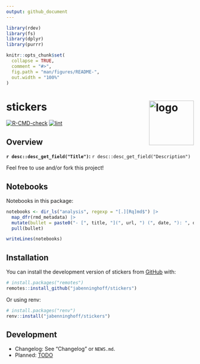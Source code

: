 ```yaml
---
output: github_document
---
```


<!-- README.md is generated from README.Rmd. Please edit that file -->

```r
library(rdev)
library(fs)
library(dplyr)
library(purrr)

knitr::opts_chunk$set(
  collapse = TRUE,
  comment = "#>",
  fig.path = "man/figures/README-",
  out.width = "100%"
)
```

# stickers <img src="man/figures/logo.png" align="right" alt="logo" width="120" />

<!-- badges: start -->
[![R-CMD-check](https://github.com/jabenninghoff/stickers/workflows/R-CMD-check/badge.svg)](https://github.com/jabenninghoff/stickers/actions)
[![lint](https://github.com/jabenninghoff/stickers/workflows/lint/badge.svg)](https://github.com/jabenninghoff/stickers/actions)
<!-- badges: end -->

## Overview

**`r desc::desc_get_field("Title")`:** `r desc::desc_get_field("Description")`

Feel free to use and/or fork this project!

## Notebooks

Notebooks in this package:

```r
notebooks <- dir_ls("analysis", regexp = "[.][Rq]md$") |>
  map_dfr(rmd_metadata) |>
  mutate(bullet = paste0("- [", title, "](", url, ") (", date, "): ", description)) |>
  pull(bullet)

writeLines(notebooks)
```

## Installation

You can install the development version of stickers from [GitHub](https://github.com/) with:

``` r
# install.packages("remotes")
remotes::install_github("jabenninghoff/stickers")
```

Or using renv:

``` r
# install.packages("renv")
renv::install("jabenninghoff/stickers")
```

## Development

- Changelog: See "Changelog" or `NEWS.md`.
- Planned: [TODO](TODO.md)
